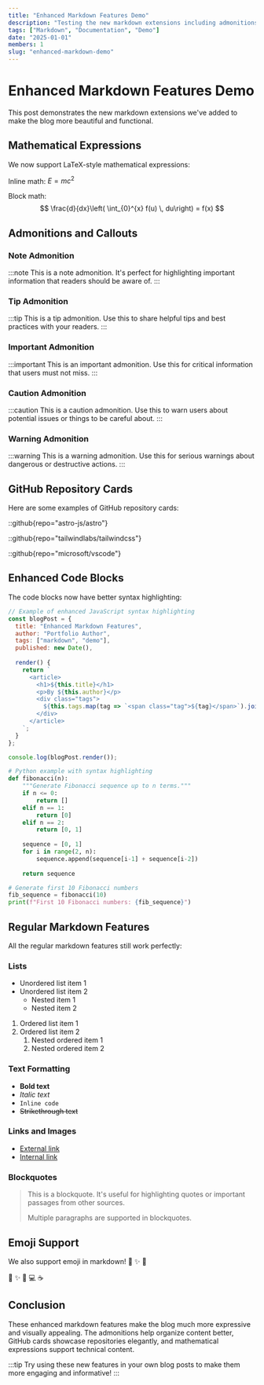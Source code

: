 ---
title: "Enhanced Markdown Features Demo"
description: "Testing the new markdown extensions including admonitions, GitHub cards, and mathematical expressions"
tags: ["Markdown", "Documentation", "Demo"]
date: "2025-01-01"
members: 1
slug: "enhanced-markdown-demo"
---

# Enhanced Markdown Features Demo

This post demonstrates the new markdown extensions we've added to make the blog more beautiful and functional.

## Mathematical Expressions

We now support LaTeX-style mathematical expressions:

Inline math: $E = mc^2$

Block math:
$$
\frac{d}{dx}\left( \int_{0}^{x} f(u) \, du\right) = f(x)
$$

## Admonitions and Callouts

### Note Admonition
:::note
This is a note admonition. It's perfect for highlighting important information that readers should be aware of.
:::

### Tip Admonition
:::tip
This is a tip admonition. Use this to share helpful tips and best practices with your readers.
:::

### Important Admonition
:::important
This is an important admonition. Use this for critical information that users must not miss.
:::

### Caution Admonition
:::caution
This is a caution admonition. Use this to warn users about potential issues or things to be careful about.
:::

### Warning Admonition
:::warning
This is a warning admonition. Use this for serious warnings about dangerous or destructive actions.
:::

## GitHub Repository Cards

Here are some examples of GitHub repository cards:

::github{repo="astro-js/astro"}

::github{repo="tailwindlabs/tailwindcss"}

::github{repo="microsoft/vscode"}

## Enhanced Code Blocks

The code blocks now have better syntax highlighting:

```javascript
// Example of enhanced JavaScript syntax highlighting
const blogPost = {
  title: "Enhanced Markdown Features",
  author: "Portfolio Author",
  tags: ["markdown", "demo"],
  published: new Date(),
  
  render() {
    return `
      <article>
        <h1>${this.title}</h1>
        <p>By ${this.author}</p>
        <div class="tags">
          ${this.tags.map(tag => `<span class="tag">${tag}</span>`).join('')}
        </div>
      </article>
    `;
  }
};

console.log(blogPost.render());
```

```python
# Python example with syntax highlighting
def fibonacci(n):
    """Generate Fibonacci sequence up to n terms."""
    if n <= 0:
        return []
    elif n == 1:
        return [0]
    elif n == 2:
        return [0, 1]
    
    sequence = [0, 1]
    for i in range(2, n):
        sequence.append(sequence[i-1] + sequence[i-2])
    
    return sequence

# Generate first 10 Fibonacci numbers
fib_sequence = fibonacci(10)
print(f"First 10 Fibonacci numbers: {fib_sequence}")
```

## Regular Markdown Features

All the regular markdown features still work perfectly:

### Lists
- Unordered list item 1
- Unordered list item 2
  - Nested item 1
  - Nested item 2

1. Ordered list item 1
2. Ordered list item 2
   1. Nested ordered item 1
   2. Nested ordered item 2

### Text Formatting
- **Bold text**
- *Italic text*
- `Inline code`
- ~~Strikethrough text~~

### Links and Images
- [External link](https://astro.build)
- [Internal link](/about)

### Blockquotes
> This is a blockquote. It's useful for highlighting quotes or important passages from other sources.
> 
> Multiple paragraphs are supported in blockquotes.

## Emoji Support

We also support emoji in markdown! 🎉 ✨ 🚀

:tada: :sparkles: :rocket: :computer: :coffee:

## Conclusion

These enhanced markdown features make the blog much more expressive and visually appealing. The admonitions help organize content better, GitHub cards showcase repositories elegantly, and mathematical expressions support technical content.

:::tip
Try using these new features in your own blog posts to make them more engaging and informative!
:::
